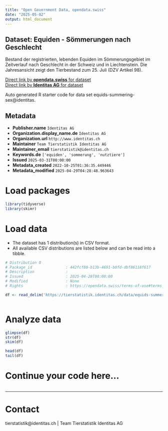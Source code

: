```yaml
---
title: "Open Government Data, opendata.swiss"
date: "2025-05-02"
output: html_document
---
```


## Dataset: Equiden - Sömmerungen nach Geschlecht

Bestand der registrierten, lebenden Equiden im Sömmerungsgebiet im Zeitverlauf nach Geschlecht in der Schweiz und in Liechtenstein. Die Jahresansicht zeigt den Tierbestand zum 25. Juli (DZV Artikel 98).

[Direct link by **opendata.swiss** for dataset](https://opendata.swiss/de/dataset/equiden-sommerungen-nach-geschlecht)<br>
[Direct link by **Identitas AG** for dataset](https://tierstatistik.identitas.ch/)

Auto generated R starter code for data set equids-summering-sex@identitas.

## Metadata

- **Publisher.name** `Identitas AG`
- **Organization.display_name.de** `Identitas AG`
- **Organization.url** `http://www.identitas.ch`
- **Maintainer** `Team Tierstatistik Identitas AG`
- **Maintainer_email** `tierstatistik@identitas.ch`
- **Keywords.de** `['equiden', 'sommerung', 'nutztiere']`
- **Issued** `2025-03-31T00:00:00`
- **Metadata_created** `2022-10-25T01:36:35.449446`
- **Metadata_modified** `2025-04-29T04:28:48.963643`


# Load packages

```r

library(tidyverse)
library(skimr)

```

# Load data

-   The dataset has 1 distribution(s) in CSV format.
-   All available CSV distributions are listed below and can be read into a tibble.

```r

# Distribution 0
# Package_id               : 442fcf80-b13b-4691-b0fd-dbf86118f617
# Description              : 
# Issued                   : 2025-04-28T00:00:00
# Modified                 : None
# Rights                   : https://opendata.swiss/terms-of-use#terms_by

df <- read_delim('https://tierstatistik.identitas.ch/data/equids-summering-sex.csv')



```

# Analyze data

```r

glimpse(df)
str(df)
skim(df)

head(df)
tail(df)

```

# Continue your code here...

```r

```

------------------------------------------------------------------------

# Contact

tierstatistik@identitas.ch | Team Tierstatistik Identitas AG
